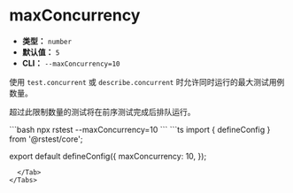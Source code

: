 # maxConcurrency

- **类型：** `number`
- **默认值：** `5`
- **CLI：** `--maxConcurrency=10`

使用 `test.concurrent` 或 `describe.concurrent` 时允许同时运行的最大测试用例数量。

超过此限制数量的测试将在前序测试完成后排队运行。


<Tabs defaultValue='rstest.config.ts'>
  <Tab label="CLI">
  ```bash
  npx rstest --maxConcurrency=10
  ```
  </Tab>
  <Tab label="rstest.config.ts">
```ts
import { defineConfig } from '@rstest/core';

export default defineConfig({
  maxConcurrency: 10,
});
```
  </Tab>
</Tabs>
